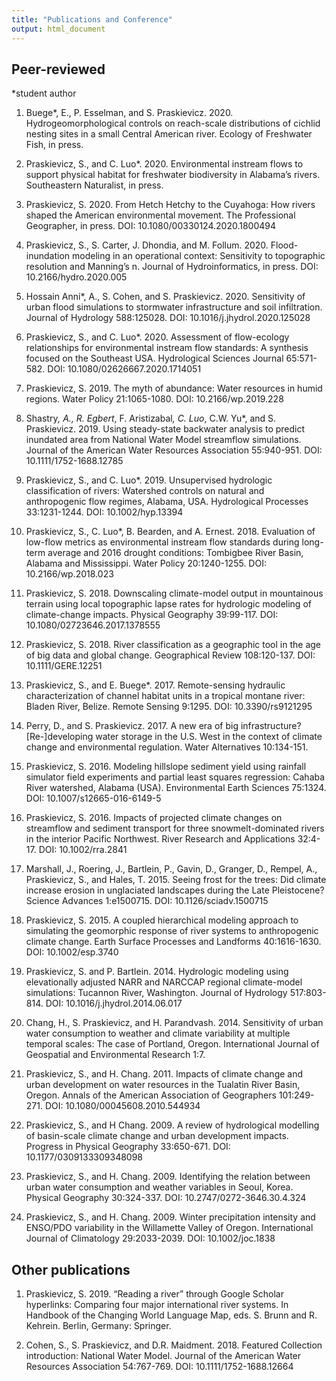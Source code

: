 ```yaml
---
title: "Publications and Conference"
output: html_document
---
```



## Peer-reviewed


*student author

1. Buege*, E., P. Esselman, and S. Praskievicz. 2020. Hydrogeomorphological controls on reach-scale distributions of cichlid nesting sites in a small Central American river. Ecology of Freshwater Fish, in press.

1. Praskievicz, S., and C. Luo*. 2020. Environmental instream flows to support physical habitat for freshwater biodiversity in Alabama’s rivers. Southeastern Naturalist, in press.

1. Praskievicz, S. 2020. From Hetch Hetchy to the Cuyahoga: How rivers shaped the American environmental movement. The Professional Geographer, in press. DOI: 10.1080/00330124.2020.1800494

1. Praskievicz, S., S. Carter, J. Dhondia, and M. Follum. 2020. Flood-inundation modeling in an operational context: Sensitivity to topographic resolution and Manning’s n. Journal of Hydroinformatics, in press. DOI: 10.2166/hydro.2020.005

1. Hossain Anni*, A., S. Cohen, and S. Praskievicz. 2020. Sensitivity of urban flood simulations to stormwater infrastructure and soil infiltration. Journal of Hydrology 588:125028. DOI: 10.1016/j.jhydrol.2020.125028

1. Praskievicz, S., and C. Luo*. 2020. Assessment of flow-ecology relationships for environmental instream flow standards: A synthesis focused on the Southeast USA. Hydrological Sciences Journal 65:571-582. DOI: 10.1080/02626667.2020.1714051

1. Praskievicz, S. 2019. The myth of abundance: Water resources in humid regions. Water Policy 21:1065-1080. DOI: 10.2166/wp.2019.228

1. Shastry*, A., R. Egbert*, F. Aristizabal*, C. Luo*, C.W. Yu*, and S. Praskievicz. 2019. Using steady-state backwater analysis to predict inundated area from National Water Model streamflow simulations. Journal of the American Water Resources Association 55:940-951. DOI: 10.1111/1752-1688.12785

1. Praskievicz, S., and C. Luo*. 2019. Unsupervised hydrologic classification of rivers: Watershed controls on natural and anthropogenic flow regimes, Alabama, USA. Hydrological Processes 33:1231-1244. DOI: 10.1002/hyp.13394 

1. Praskievicz, S., C. Luo*, B. Bearden, and A. Ernest. 2018. Evaluation of low-flow metrics as environmental instream flow standards during long-term average and 2016 drought conditions: Tombigbee River Basin, Alabama and Mississippi. Water Policy 20:1240-1255. DOI: 10.2166/wp.2018.023

1. Praskievicz, S. 2018. Downscaling climate-model output in mountainous terrain using local topographic lapse rates for hydrologic modeling of climate-change impacts. Physical Geography 39:99-117. DOI: 10.1080/02723646.2017.1378555

1. Praskievicz, S. 2018. River classification as a geographic tool in the age of big data and global change. Geographical Review 108:120-137. DOI: 10.1111/GERE.12251

1. Praskievicz, S., and E. Buege*. 2017. Remote-sensing hydraulic characterization of channel habitat units in a tropical montane river: Bladen River, Belize. Remote Sensing 9:1295. DOI: 10.3390/rs9121295

1. Perry, D., and S. Praskievicz. 2017. A new era of big infrastructure? [Re-]developing water storage in the U.S. West in the context of climate change and environmental regulation. Water Alternatives 10:134-151.

1. Praskievicz, S. 2016. Modeling hillslope sediment yield using rainfall simulator field experiments and partial least squares regression: Cahaba River watershed, Alabama (USA). Environmental Earth Sciences 75:1324. DOI: 10.1007/s12665-016-6149-5

1. Praskievicz, S. 2016. Impacts of projected climate changes on streamflow and sediment transport for three snowmelt-dominated rivers in the interior Pacific Northwest. River Research and Applications 32:4-17. DOI: 10.1002/rra.2841

1. Marshall, J., Roering, J., Bartlein, P., Gavin, D., Granger, D., Rempel, A., Praskievicz, S., and Hales, T. 2015. Seeing frost for the trees: Did climate increase erosion in unglaciated landscapes during the Late Pleistocene? Science Advances 1:e1500715. DOI: 10.1126/sciadv.1500715

1. Praskievicz, S. 2015. A coupled hierarchical modeling approach to simulating the geomorphic response of river systems to anthropogenic climate change. Earth Surface Processes and Landforms 40:1616-1630. DOI: 10.1002/esp.3740

1. Praskievicz, S. and P. Bartlein. 2014. Hydrologic modeling using elevationally adjusted NARR and NARCCAP regional climate-model simulations: Tucannon River, Washington. Journal of Hydrology 517:803-814. DOI: 10.1016/j.jhydrol.2014.06.017

1. Chang, H., S. Praskievicz, and H. Parandvash. 2014. Sensitivity of urban water consumption to weather and climate variability at multiple temporal scales: The case of Portland, Oregon. International Journal of Geospatial and Environmental Research 1:7. 

1. Praskievicz, S., and H. Chang. 2011. Impacts of climate change and urban development on water resources in the Tualatin River Basin, Oregon. Annals of the American Association of Geographers 101:249-271. DOI: 10.1080/00045608.2010.544934

1. Praskievicz, S., and H Chang. 2009. A review of hydrological modelling of basin-scale climate change and urban development impacts. Progress in Physical Geography 33:650-671. DOI: 10.1177/0309133309348098

1. Praskievicz, S., and H. Chang. 2009. Identifying the relation between urban water consumption and weather variables in Seoul, Korea. Physical Geography 30:324-337. DOI: 10.2747/0272-3646.30.4.324

1. Praskievicz, S., and H. Chang. 2009. Winter precipitation intensity and ENSO/PDO variability in the Willamette Valley of Oregon. International Journal of Climatology 29:2033-2039. DOI: 10.1002/joc.1838


## Other publications
1. Praskievicz, S. 2019. “Reading a river” through Google Scholar hyperlinks: Comparing four major international river systems. In Handbook of the Changing World Language Map, eds. S. Brunn and R. Kehrein. Berlin, Germany: Springer.

1. Cohen, S., S. Praskievicz, and D.R. Maidment. 2018. Featured Collection introduction: National Water Model. Journal of the American Water Resources Association 54:767-769. DOI: 10.1111/1752-1688.12664

